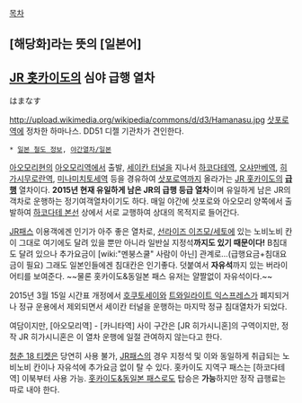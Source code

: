 [[목차]]

== [해당화]라는 뜻의 [일본어] ==

== [[JR 홋카이도]]의 심야 급행 열차 ==

はまなす

http://upload.wikimedia.org/wikipedia/commons/d/d3/Hamanasu.jpg
[[삿포로역]]에 정차한 하마나스. DD51 디젤 기관차가 견인한다.

 * [[일본 철도 정보]], [[야간열차/일본]]

[[아오모리]]현의 [[아오모리역]]에서 출발, [[세이칸 터널]]을 지나서 [[하코다테역]], [[오샤만베역]], [[히가시무로란역]], [[미나미치토세역]] 등을 경유하여 [[삿포로역]]까지 올라가는 [[JR 홋카이도]]의 '''[[급행]]''' 열차이다. '''2015년 현재 유일하게 남은 JR의 급행 등급 열차'''이며 유일하게 남은 JR의 객차로 운행하는 정기여객열차이기도 하다. 매일 야간에 삿포로와 아오모리 양쪽에서 출발하여 [[하코다테 본선]] 상에서 서로 교행하여 상대의 목적지로 들어간다.

[[JR패스]] 이용객에겐 인기가 아주 좋은 열차로, [[선라이즈 이즈모/세토]]에 있는 노비노비 칸이 그대로 여기에도 달려 있을 뿐만 아니라 일반실 지정석'''까지도 있기 때문이다!''' B침대도 달려 있으나 추가요금이 [wiki:"멘붕스쿨" 사람이 아닌] 관계로...(급행요금+침대요금이 필요) 그래도 일본인들에겐 침대칸은 인기좋다. 덧붙여서 '''자유석'''까지 있는 버라이어티를 보여준다. ~~물론 홋카이도&동일본 패스 유저는 얄짤없이 자유석이다.~~

2015년 3월 15일 시간표 개정에서 [[호쿠토세이]]와 [[트와일라이트 익스프레스]]가 폐지되거나 정규 운용에서 제외되면서 세이칸 터널을 운행하는 마지막 정규 침대열차가 되었다.

여담이지만, [아오모리역] - [카니타역] 사이 구간은 [JR 히가시니혼]의 구역이지만, 정작 JR 히가시니혼은 이 열차 운행에 일절 관여하지 않는다고 한다.

[[청춘 18 티켓]]은 당연히 사용 불가, [[JR패스]]의 경우 지정석 및 이와 동일하게 취급되는 노비노비 칸이나 자유석에 추가요금 없이 탈 수 있다. 홋카이도 지역구 패스는 [하코다테역] 이북부터 사용 가능. [[홋카이도&동일본 패스]]로도 탑승은 '''가능'''하지만 정작 급행료는 따로 내야 한다.

